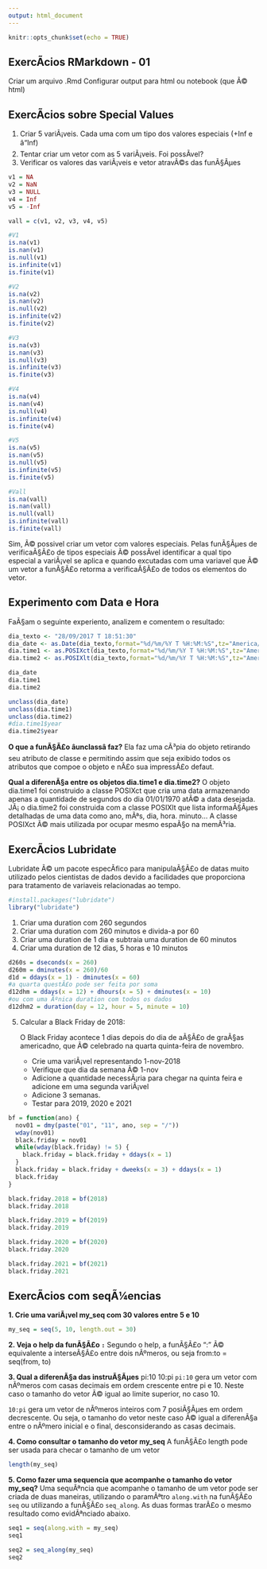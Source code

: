 ```yaml
---
output: html_document
---
```


```r
knitr::opts_chunk$set(echo = TRUE)
```

## ExercÃ­cios RMarkdown - 01

Criar um arquivo .Rmd
Configurar output para html ou notebook (que Ã© html)



## ExercÃ­cios sobre Special Values

1. Criar 5 variÃ¡veis. Cada uma com um tipo dos valores especiais (+Inf e âInf)
2. Tentar criar um vetor com as 5 variÃ¡veis.
   Foi possÃ­vel?
3. Verificar os valores das variÃ¡veis e vetor atravÃ©s das funÃ§Ãµes

```r
v1 = NA
v2 = NaN
v3 = NULL
v4 = Inf
v5 = -Inf

vall = c(v1, v2, v3, v4, v5)

#V1
is.na(v1)
is.nan(v1)
is.null(v1)
is.infinite(v1)
is.finite(v1)

#V2
is.na(v2)
is.nan(v2)
is.null(v2)
is.infinite(v2)
is.finite(v2)

#V3
is.na(v3)
is.nan(v3)
is.null(v3)
is.infinite(v3)
is.finite(v3)

#V4
is.na(v4)
is.nan(v4)
is.null(v4)
is.infinite(v4)
is.finite(v4)

#V5
is.na(v5)
is.nan(v5)
is.null(v5)
is.infinite(v5)
is.finite(v5)

#Vall
is.na(vall)
is.nan(vall)
is.null(vall)
is.infinite(vall)
is.finite(vall)
```
 
Sim, Ã© possivel criar um vetor com valores especiais.
Pelas funÃ§Ãµes de verificaÃ§Ã£o de tipos especiais Ã© possÃ­vel identificar a qual tipo especial a variÃ¡vel se aplica e quando excutadas com uma variavel que Ã© um vetor a funÃ§Ã£o retorma a verificaÃ§Ã£o de todos os elementos do vetor.
 
## Experimento com Data e Hora

FaÃ§am o seguinte experiento, analizem e comentem o resultado:

```r

dia_texto <- "28/09/2017 T 18:51:30"
dia_date <- as.Date(dia_texto,format="%d/%m/%Y T %H:%M:%S",tz="America/Sao_Paulo")
dia.time1 <- as.POSIXct(dia_texto,format="%d/%m/%Y T %H:%M:%S",tz="America/Sao_Paulo")
dia.time2 <- as.POSIXlt(dia_texto,format="%d/%m/%Y T %H:%M:%S",tz="America/Sao_Paulo")

dia_date
dia.time1
dia.time2

unclass(dia_date)
unclass(dia.time1)
unclass(dia.time2)
#dia.time1$year
dia.time2$year
```

**O que a funÃ§Ã£o âunclassâ faz?**
Ela faz uma cÃ³pia do objeto retirando seu atributo de classe e permitindo assim que seja exibido todos os atributos que compoe o objeto e nÃ£o sua impressÃ£o defaut.

**Qual a diferenÃ§a entre os objetos dia.time1 e dia.time2?**
O objeto dia.time1 foi construido a classe POSIXct que cria uma data armazenando apenas a quantidade de segundos do dia 01/01/1970 atÃ© a data desejada. JÃ¡ o dia.time2 foi construida com a classe POSIXlt que lista informaÃ§Ãµes detalhadas de uma data como ano, mÃªs, dia, hora. minuto...
A classe POSIXct Ã© mais utilizada por ocupar mesmo espaÃ§o na memÃ³ria.

## ExercÃ­cios Lubridate

Lubridate Ã© um pacote especÃ­fico para manipulaÃ§Ã£o de datas muito utilizado pelos cientistas de dados devido a facilidades que proporciona para tratamento de variaveis relacionadas ao tempo.

```r
#install.packages("lubridate")
library("lubridate")
```

1. Criar uma duration com 260 segundos
2. Criar uma duration com 260 minutos e divida-a por 60
3. Criar uma duration de 1 dia e subtraia uma duration de 60 minutos
4. Criar uma duration de 12 dias, 5 horas e 10 minutos

```r
d260s = dseconds(x = 260)
d260m = dminutes(x = 260)/60
d1d = ddays(x = 1) - dminutes(x = 60)
#a quarta questÃ£o pode ser feita por soma
d12dhm = ddays(x = 12) + dhours(x = 5) + dminutes(x = 10)
#ou com uma Ãºnica duration com todos os dados
d12dhm2 = duration(day = 12, hour = 5, minute = 10)
```
5. Calcular a Black Friday de 2018:

   O Black Friday acontece 1 dias depois do dia de aÃ§Ã£o de graÃ§as americadno, que Ã© celebrado na quarta quinta-feira de novembro.
   
   - Crie uma variÃ¡vel representando 1-nov-2018
   - Verifique que dia da semana Ã© 1-nov
   - Adicione a quantidade necessÃ¡ria para chegar na quinta feira e adicione em uma segunda variÃ¡vel
   - Adicione 3 semanas.
   - Testar para 2019, 2020 e 2021
   
```r

bf = function(ano) {
  nov01 = dmy(paste("01", "11", ano, sep = "/"))
  wday(nov01)
  black.friday = nov01
  while(wday(black.friday) != 5) {
    black.friday = black.friday + ddays(x = 1)
  }
  black.friday = black.friday + dweeks(x = 3) + ddays(x = 1)
  black.friday
}

black.friday.2018 = bf(2018)
black.friday.2018

black.friday.2019 = bf(2019)
black.friday.2019

black.friday.2020 = bf(2020)
black.friday.2020

black.friday.2021 = bf(2021)
black.friday.2021
```

## ExercÃ­cios com seqÃ¼encias

**1. Crie uma variÃ¡vel my_seq com 30 valores entre 5 e 10**
```r
my_seq = seq(5, 10, length.out = 30)
```

**2. Veja o help da funÃ§Ã£o `:`**
Segundo o help, a funÃ§Ã£o ":" Ã© equivalente a interseÃ§Ã£o entre dois nÃºmeros, ou seja from:to = seq(from, to)

**3. Qual a diferenÃ§a das instruÃ§Ãµes**
    pi:10
    10:pi
`pi:10` gera um vetor com nÃºmeros com casas decimais em ordem crescente entre pi e 10. Neste caso o tamanho do vetor Ã© igual ao limite superior, no caso 10.

`10:pi` gera um vetor de nÃºmeros inteiros com 7 posiÃ§Ãµes em ordem decrescente. Ou seja, o tamanho do vetor neste caso Ã© igual a diferenÃ§a entre o nÃºmero inicial e o final, desconsiderando as casas decimais.

**4. Como consultar o tamanho do vetor my_seq**
A funÃ§Ã£o length pode ser usada para checar o tamanho de um vetor
```r
length(my_seq)
```

**5. Como fazer uma sequencia que acompanhe o tamanho do vetor my_seq?**
Uma sequÃªncia que acompanhe o tamanho de um vetor pode ser criada de duas maneiras, utilizando o paramÃªtro `along.with` na funÃ§Ã£o `seq` ou utilizando a funÃ§Ã£o `seq_along`. As duas formas trarÃ£o o mesmo resultado como evidÃªnciado abaixo. 

```r
seq1 = seq(along.with = my_seq)
seq1

seq2 = seq_along(my_seq)
seq2
```